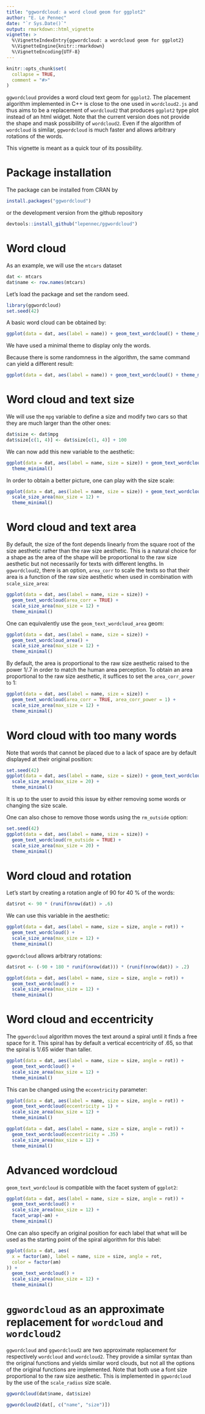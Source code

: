 ```yaml
---
title: "ggwordcloud: a word cloud geom for ggplot2"
author: "E. Le Pennec"
date: "`r Sys.Date()`"
output: rmarkdown::html_vignette
vignette: >
  %\VignetteIndexEntry{ggwordcloud: a wordcloud geom for ggplot2}
  %\VignetteEngine{knitr::rmarkdown}
  %\VignetteEncoding{UTF-8}
---
```


```r
knitr::opts_chunk$set(
  collapse = TRUE,
  comment = "#>"
)
```

`ggwordcloud` provides a word cloud text geom for `ggplot2`.  The placement algorithm implemented in C++ is close to the one used in `wordcloud2.js` and thus aims to be a replacement of `wordcloud2` that produces `ggplot2` type plot instead of an html widget. Note that the current version does not provide the shape and mask possibility of `wordcloud2`. Even if the algorithm of `wordcloud` is similar, `ggwordcloud` is much faster and allows arbitrary rotations of the words.

This vignette is meant as a quick tour of its possibility.

# Package installation

The package can be installed from CRAN by
```r
install.packages("ggwordcloud")
```
or the development version from the github repository
```r
devtools::install_github("lepennec/ggwordcloud")
```

# Word cloud

As an example, we will use the `mtcars` dataset 
```r
dat <- mtcars
dat$name <- row.names(mtcars)
```

Let's load the package and set the random seed.
```r
library(ggwordcloud)
set.seed(42)
```

A basic word cloud can be obtained by:
```r
ggplot(data = dat, aes(label = name)) + geom_text_wordcloud() + theme_minimal()
```
We have used a minimal theme to display only the words.


Because there is some randomness in the algorithm, the same command can yield a different result:
```r
ggplot(data = dat, aes(label = name)) + geom_text_wordcloud() + theme_minimal()
```

# Word cloud and text size

We will use the `mpg` variable to define a size and modify two cars so that they are much larger than the other ones:
```r
dat$size <- dat$mpg
dat$size[c(1, 4)] <- dat$size[c(1, 4)] + 100
```

We can now add this new variable to the aesthetic:
```r
ggplot(data = dat, aes(label = name, size = size)) + geom_text_wordcloud() +
  theme_minimal()
```

In order to obtain a better picture, one can play with the size scale:
```r
ggplot(data = dat, aes(label = name, size = size)) + geom_text_wordcloud() +
  scale_size_area(max_size = 12) +
  theme_minimal()
```

# Word cloud and text area

By default, the size of the font depends linearly from the square root of the size aesthetic rather than the raw size aesthetic. This is a natural choice for a shape as the area of the shape will be proportional to the raw size aesthetic but not necessarily for texts with different lengths. In `ggwordcloud2`, there is an option, `area_corr` to scale the texts so that their area is a function of the raw size aesthetic when used in combination with `scale_size_area`:
```r
ggplot(data = dat, aes(label = name, size = size)) +
  geom_text_wordcloud(area_corr = TRUE) +
  scale_size_area(max_size = 12) +
  theme_minimal()
```

One can equivalently use the `geom_text_wordcloud_area` geom:
```r
ggplot(data = dat, aes(label = name, size = size)) +
  geom_text_wordcloud_area() +
  scale_size_area(max_size = 12) +
  theme_minimal()
```

By default, the area is proportional to the raw size aesthetic raised to the power $1/.7$ in order to match the human area perception. To obtain an area proportional to the raw size aesthetic, it suffices to set the `area_corr_power` to $1$:
```r
ggplot(data = dat, aes(label = name, size = size)) +
  geom_text_wordcloud(area_corr = TRUE, area_corr_power = 1) +
  scale_size_area(max_size = 12) +
  theme_minimal()
```


# Word cloud with too many words

Note that words that cannot be placed due to a lack of space are by default displayed at their original position:
```r
set.seed(42)
ggplot(data = dat, aes(label = name, size = size)) + geom_text_wordcloud() +
  scale_size_area(max_size = 20) +
  theme_minimal()
```
It is up to the user to avoid this issue by either removing some words or changing the size scale.

One can also chose to remove those words using the `rm_outside` option:
```r
set.seed(42)
ggplot(data = dat, aes(label = name, size = size)) +
  geom_text_wordcloud(rm_outside = TRUE) +
  scale_size_area(max_size = 20) +
  theme_minimal()
```



# Word cloud and rotation

Let's start by creating a rotation angle of 90 for 40 \% of the words:
```r
dat$rot <- 90 * (runif(nrow(dat)) > .6)
```
We can use this variable in the aesthetic:
```r
ggplot(data = dat, aes(label = name, size = size, angle = rot)) +
  geom_text_wordcloud() +
  scale_size_area(max_size = 12) +
  theme_minimal()
```

`ggwordcloud` allows arbitrary rotations:
```r
dat$rot <- (-90 + 180 * runif(nrow(dat))) * (runif(nrow(dat)) > .2)
```

```r
ggplot(data = dat, aes(label = name, size = size, angle = rot)) +
  geom_text_wordcloud() +
  scale_size_area(max_size = 12) +
  theme_minimal()
```

# Word cloud and eccentricity

The `ggwordcloud` algorithm moves the text around a spiral until it finds a free space for it.
This spiral has by default a vertical eccentricity of .65,
so that the spiral is 1/.65 wider than taller.

```r
ggplot(data = dat, aes(label = name, size = size, angle = rot)) +
  geom_text_wordcloud() +
  scale_size_area(max_size = 12) +
  theme_minimal()
```

This can be changed using the `eccentricity` parameter:
```r
ggplot(data = dat, aes(label = name, size = size, angle = rot)) +
  geom_text_wordcloud(eccentricity = 1) +
  scale_size_area(max_size = 12) +
  theme_minimal()
```

```r
ggplot(data = dat, aes(label = name, size = size, angle = rot)) +
  geom_text_wordcloud(eccentricity = .35) +
  scale_size_area(max_size = 12) +
  theme_minimal()
```

# Advanced wordcloud

`geom_text_wordcloud` is compatible with the facet system of `ggplot2`:
```r
ggplot(data = dat, aes(label = name, size = size, angle = rot)) +
  geom_text_wordcloud() +
  scale_size_area(max_size = 12) +
  facet_wrap(~am) +
  theme_minimal()
```


One can also specify an original position for each label that what will be used as the starting point of the spiral algorithm for this label:
```r
ggplot(data = dat, aes(
  x = factor(am), label = name, size = size, angle = rot,
  color = factor(am)
)) +
  geom_text_wordcloud() +
  scale_size_area(max_size = 12) +
  theme_minimal()
```

# `ggwordcloud` as an approximate replacement for `wordcloud` and `wordcloud2`

`ggwordcloud` and `ggwordcloud2` are two approximate replacement for respectively `wordcloud` and `wordcloud2`. They provide a similar syntax than the original functions and yields similar word clouds, but not all the options of the original functions are implemented. Note that both use a font size proportional to the raw size aesthetic. This is implemented in `ggwordcloud` by the use of the `scale_radius` size scale.

```r
ggwordcloud(dat$name, dat$size)
```

```r
ggwordcloud2(dat[, c("name", "size")])
```


